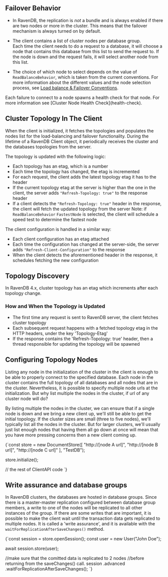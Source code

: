 
## **Failover Behavior**

* In RavenDB, the replication is _not_ a bundle and is always enabled if there are two nodes or more in the cluster. 
  This means that the failover mechanism is always turned on by default.  

* The client contains a list of cluster nodes per database group.  
  Each time the client needs to do a request to a database, it will choose a node that contains this database from this list to send the request to. 
  If the node is down and the request fails, it will select another node from this list.  

* The choice of which node to select depends on the value of `ReadBalanceBehavior`, which is taken from the current conventions. 
  For more information about the different values and the node selection process, see [Load balance & Failover Conventions](../../client-api/configuration/load-balance-and-failover.mdx). 
  
<Admonition type="note" title="">
Each failure to connect to a node spawns a health check for that node. For more information see [Cluster Node Health Check](health-check).
</Admonition>



## **Cluster Topology In The Client**

When the client is initialized, it fetches the topologies and populates the nodes list for the load-balancing and failover functionality.
During the lifetime of a RavenDB Client object, it periodically receives the cluster and the databases topologies from the server.  

The topology is updated with the following logic:

* Each topology has an etag, which is a number
* Each time the topology has changed, the etag is incremented
* For each request, the client adds the latest topology etag it has to the header
* If the current topology etag at the server is higher than the one in the client, the server adds `"Refresh-Topology: true"` to the response header
* If a client detects the `"Refresh-Topology: true"` header in the response, the client will fetch the updated topology from the server
  Note: if `ReadBalanceBehavior` `FastestNode` is selected, the client will schedule a speed test to determine the fastest node

The client configuration is handled in a similar way:

* Each client configuration has an etag attached
* Each time the configuration has changed at the server-side, the server adds `"Refresh-Client-Configuration"` to the response
* When the client detects the aforementioned header in the response, it schedules fetching the new configuration


## **Topology Discovery**
In RavenDB 4.x, cluster topology has an etag which increments after each topology change.

### How and When the Topology is Updated

* The first time any request is sent to RavenDB server, the client fetches cluster topology
* Each subsequent request happens with a fetched topology etag in the HTTP headers, under the key 'Topology-Etag'
* If the response contains the 'Refresh-Topology: true' header, then a thread responsible for updating the topology will be spawned



## **Configuring Topology Nodes**

Listing any node in the initialization of the cluster in the client is enough to be able to properly connect to the specified database. 
Each node in the cluster contains the full topology of all databases and all nodes that are in the cluster.
Nevertheless, it is possible to specify multiple node urls at the initialization. But why list multiple the nodes in the cluster, if url of any cluster node will do?

By listing multiple the nodes in the cluster, we can ensure that if a single node is down and we bring a new client up, we'll still be able to get the initial topology. If the cluster sizes are small (three to five nodes), we'll typically list all the nodes in the cluster. But for larger clusters, we'll usually just list enough nodes that having them all go down at once will mean that you have more pressing concerns then a new client coming up.

<TabItem value="InitializationSample" label="InitializationSample">
<CodeBlock language="js">
{`const store = new DocumentStore([
    "http://[node A url]",
    "http://[node B url]",
    "http://[node C url]"
], "TestDB");

store.initialize();

// the rest of ClientAPI code
`}
</CodeBlock>
</TabItem>



## **Write assurance and database groups**

In RavenDB clusters, the databases are hosted in database groups. 
Since there is a master-master replication configured between database group members, a write to one of the nodes will be replicated to all other instances of the group.
If there are some writes that are important, it is possible to make the client wait until the transaction data gets replicated to multiple nodes. It is called a 'write assurance', and it is available with the `waitForReplicationAfterSaveChanges()` method.

<TabItem value="WriteAssuranceSample" label="WriteAssuranceSample">
<CodeBlock language="js">
{`const session = store.openSession();
const user = new User("John Doe");

await session.store(user);

//make sure that the comitted data is replicated to 2 nodes
//before returning from the saveChanges() call.
session
    .advanced
    .waitForReplicationAfterSaveChanges();
`}
</CodeBlock>
</TabItem>





